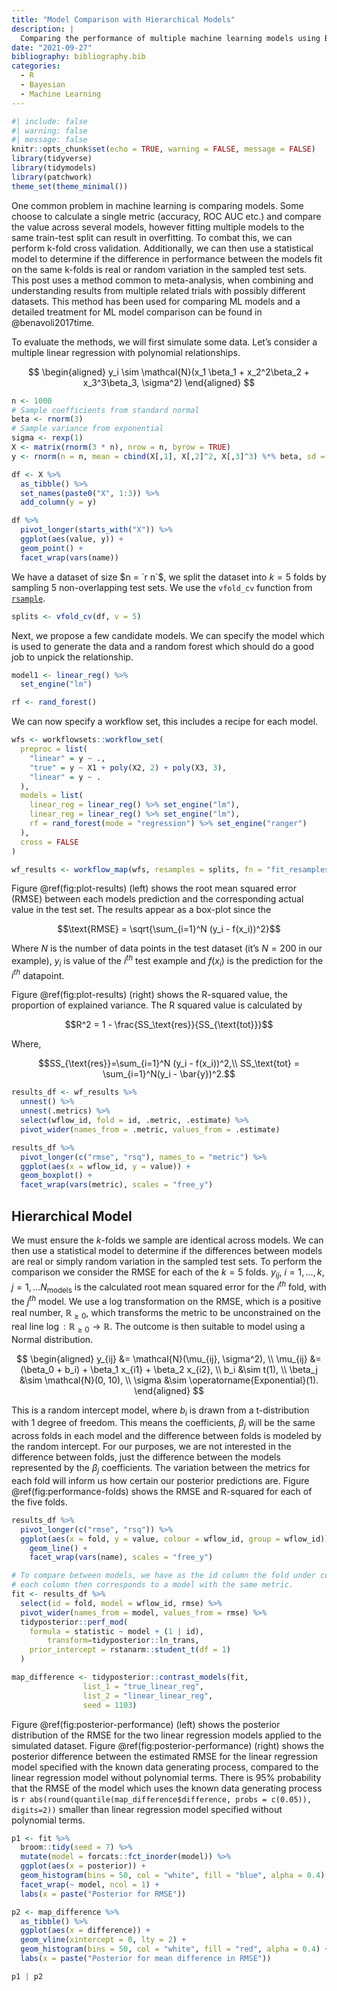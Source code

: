 ```yaml
---
title: "Model Comparison with Hierarchical Models"
description: |
  Comparing the performance of multiple machine learning models using Bayesian Hierarchical models.
date: "2021-09-27"
bibliography: bibliography.bib
categories:
  - R
  - Bayesian
  - Machine Learning
---
```


```r
#| include: false
#| warning: false
#| message: false
knitr::opts_chunk$set(echo = TRUE, warning = FALSE, message = FALSE)
library(tidyverse)
library(tidymodels)
library(patchwork)
theme_set(theme_minimal())
```

One common problem in machine learning is comparing models. Some choose to calculate a single metric (accuracy, ROC AUC etc.) and compare the value across several models, however fitting multiple models to the same train-test split can result in overfitting. To combat this, we can perform k-fold cross validation. Additionally, we can then use a statistical model to determine if the difference in performance between the models fit on the same k-folds is real or random variation in the sampled test sets. This post uses a method common to meta-analysis, when combining and understanding results from multiple related trials with possibly different datasets. This method has been used for comparing ML models and a detailed treatment for ML model comparison can be found in @benavoli2017time.

To evaluate the methods, we will first simulate some data. Let's consider a multiple linear regression with polynomial relationships.

$$
\begin{aligned}
y_i \sim \mathcal{N}(x_1 \beta_1 + x_2^2\beta_2 + x_3^3\beta_3, \sigma^2)
\end{aligned}
$$

```r
n <- 1000
# Sample coefficients from standard normal
beta <- rnorm(3)
# Sample variance from exponential
sigma <- rexp(1)
X <- matrix(rnorm(3 * n), nrow = n, byrow = TRUE)
y <- rnorm(n = n, mean = cbind(X[,1], X[,2]^2, X[,3]^3) %*% beta, sd = sigma)
```

```r
df <- X %>% 
  as_tibble() %>% 
  set_names(paste0("X", 1:3)) %>% 
  add_column(y = y)

df %>% 
  pivot_longer(starts_with("X")) %>% 
  ggplot(aes(value, y)) +
  geom_point() +
  facet_wrap(vars(name))
```
We have a dataset of size $n = `r n`$, we split the dataset into $k = 5$ folds by sampling 5 non-overlapping test sets. We use the `vfold_cv` function from [`rsample`](https://rsample.tidymodels.org).

```r
splits <- vfold_cv(df, v = 5)
```

Next, we propose a few candidate models. We can specify the model which is used to generate the data and a random forest which should do a good job to unpick the relationship.

```r
model1 <- linear_reg() %>% 
  set_engine("lm")

rf <- rand_forest()
```

We can now specify a workflow set, this includes a recipe for each model. 

```r
wfs <- workflowsets::workflow_set(
  preproc = list(
    "linear" = y ~ .,
    "true" = y ~ X1 + poly(X2, 2) + poly(X3, 3),
    "linear" = y ~ .
  ),
  models = list(
    linear_reg = linear_reg() %>% set_engine("lm"),
    linear_reg = linear_reg() %>% set_engine("lm"),
    rf = rand_forest(mode = "regression") %>% set_engine("ranger")
  ),
  cross = FALSE
)
```

```r
wf_results <- workflow_map(wfs, resamples = splits, fn = "fit_resamples", verbose = TRUE)
```

Figure \@ref(fig:plot-results) (left) shows the root mean squared error (RMSE) between each models prediction and the corresponding actual value in the test set. The results appear as a box-plot since the 

$$\text{RMSE} = \sqrt{\sum_{i=1}^N (y_i - f(x_i))^2}$$

Where $N$ is the number of data points in the test dataset (it's $N = 200$ in our example), $y_i$ is value of the $i^{th}$ test example and $f(x_i)$ is the prediction for the $i^{th}$ datapoint. 

Figure \@ref(fig:plot-results) (right) shows the R-squared value, the proportion of explained variance. The R squared value is calculated by

$$R^2 = 1 - \frac{SS_\text{res}}{SS_{\text{tot}}}$$

Where,

$$SS_{\text{res}}=\sum_{i=1}^N (y_i - f(x_i))^2,\\
SS_\text{tot} = \sum_{i=1}^N(y_i - \bar{y})^2.$$

```r
results_df <- wf_results %>% 
  unnest() %>% 
  unnest(.metrics) %>% 
  select(wflow_id, fold = id, .metric, .estimate) %>% 
  pivot_wider(names_from = .metric, values_from = .estimate)

results_df %>% 
  pivot_longer(c("rmse", "rsq"), names_to = "metric") %>% 
  ggplot(aes(x = wflow_id, y = value)) +
  geom_boxplot() +
  facet_wrap(vars(metric), scales = "free_y")
```

## Hierarchical Model

We must ensure the $k$-folds we sample are identical across models. We can then use a statistical model to determine if the differences between models are real or simply random variation in the sampled test sets. To perform the comparison we consider the RMSE for each of the $k=5$ folds. $y_{ij}$, $i = 1, \dots, k$, $j = 1, \dots N_\text{models}$ is the calculated root mean squared error for the $i^{th}$ fold, with the $j^{th}$ model. We use a log transformation on the RMSE, which is a positive real number, $\mathbb{R}_{\geq 0}$, which transforms the metric to be unconstrained on the real line $\operatorname{log}: \mathbb{R}_{\geq 0} \rightarrow \mathbb{R}$. The outcome is then suitable to model using a Normal distribution.

$$
\begin{aligned}
y_{ij} &= \mathcal{N}(\mu_{ij}, \sigma^2), \\
\mu_{ij} &= (\beta_0 + b_i) + \beta_1 x_{i1} + \beta_2 x_{i2}, \\
b_i &\sim t(1), \\
\beta_j &\sim \mathcal{N}(0, 10), \\
\sigma &\sim \operatorname{Exponential}(1).
\end{aligned}
$$

This is a random intercept model, where $b_i$ is drawn from a t-distribution with 1 degree of freedom. This means the coefficients, $\beta_j$ will be the same across folds in each model and the difference between folds is modeled by the random intercept. For our purposes, we are not interested in the difference between folds, just the difference between the models represented by the $\beta_j$ coefficients. The variation between the metrics for each fold will inform us how certain our posterior predictions are. Figure \@ref(fig:performance-folds) shows the RMSE and R-squared for each of the five folds.

```r
results_df %>%
  pivot_longer(c("rmse", "rsq")) %>%
  ggplot(aes(x = fold, y = value, colour = wflow_id, group = wflow_id)) +
    geom_line() +
    facet_wrap(vars(name), scales = "free_y") 
```

```r
# To compare between models, we have as the id column the fold under consideration.
# each column then corresponds to a model with the same metric.
fit <- results_df %>%
  select(id = fold, model = wflow_id, rmse) %>%
  pivot_wider(names_from = model, values_from = rmse) %>%
  tidyposterior::perf_mod(
    formula = statistic ~ model + (1 | id), 
        transform=tidyposterior::ln_trans,
    prior_intercept = rstanarm::student_t(df = 1)
  )
```

```r
map_difference <- tidyposterior::contrast_models(fit,
                list_1 = "true_linear_reg",
                list_2 = "linear_linear_reg",
                seed = 1103)
```


Figure \@ref(fig:posterior-performance) (left) shows the posterior distribution of the RMSE for the two linear regression models applied to the simulated dataset. Figure \@ref(fig:posterior-performance) (right) shows the posterior difference between the estimated RMSE for the linear regression model specified with the known data generating process, compared to the linear regression model without polynomial terms. There is 95% probability that the RMSE of the model which uses the known data generating process is `r abs(round(quantile(map_difference$difference, probs = c(0.05)), digits=2))` smaller than linear regression model specified without polynomial terms.

```r
p1 <- fit %>%
  broom::tidy(seed = 7) %>%
  mutate(model = forcats::fct_inorder(model)) %>%
  ggplot(aes(x = posterior)) +
  geom_histogram(bins = 50, col = "white", fill = "blue", alpha = 0.4) +
  facet_wrap(~ model, ncol = 1) +
  labs(x = paste("Posterior for RMSE"))

p2 <- map_difference %>%
  as_tibble() %>%
  ggplot(aes(x = difference)) +
  geom_vline(xintercept = 0, lty = 2) +
  geom_histogram(bins = 50, col = "white", fill = "red", alpha = 0.4) +
  labs(x = paste("Posterior for mean difference in RMSE"))

p1 | p2
```
